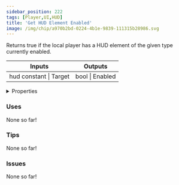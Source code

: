 ```yaml
---
sidebar_position: 222
tags: [Player,UI,HUD]
title: 'Get HUD Element Enabled'
image: /img/chip/a970b2bd-0224-4b1e-9839-111315b28986.svg
---
```


Returns true if the local player has a HUD element of the given type currently enabled.



<IChip uuid="a970b2bd-0224-4b1e-9839-111315b28986"/>

<table><thead><tr><th>Inputs</th><th>Outputs</th></tr></thead><tbody><tr><td>hud constant | Target</td><td>bool | Enabled</td></tr></tbody></table>

<details>
  <summary>Properties</summary>
  <div>
    <div>
    <table>
      <tbody>
        <tr>
          <td>Is beta required?</td>
          <td>No</td>
        </tr>
        <tr>
          <td>Is chip a trolling risk?</td>
          <td>No</td>
        </tr>
        <tr>
          <td>Is chip a role assignment risk?</td>
          <td>No</td>
        </tr>
        <tr>
          <td>Chip UUID</td>
          <td>a970b2bd-0224-4b1e-9839-111315b28986</td>
        </tr>
        <tr>
          <td>Room availability</td>
          <td>Available everywhere</td>
        </tr>
      </tbody>
    </table>
    </div>
  </div>
</details>

### Uses

None so far!

### Tips

None so far!

### Issues

None so far!